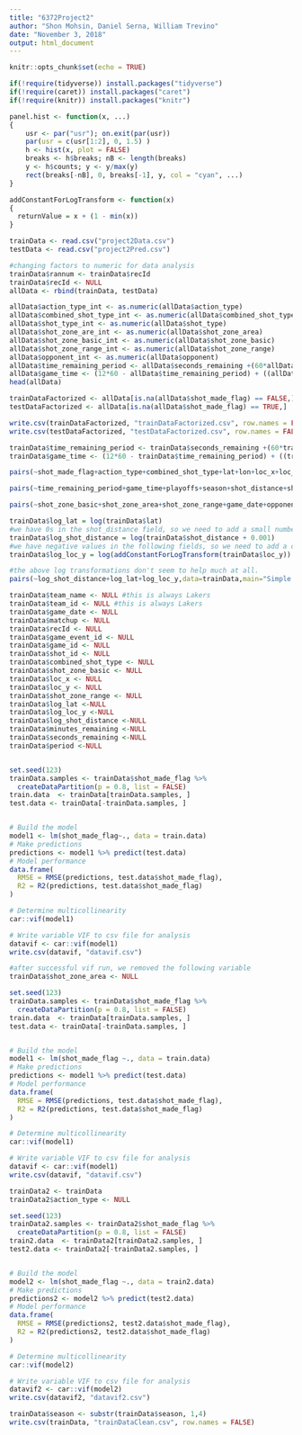 ---
title: "6372Project2"
author: "Shon Mohsin, Daniel Serna, William Trevino"
date: "November 3, 2018"
output: html_document
---

```{r setup, include=FALSE}
knitr::opts_chunk$set(echo = TRUE)
```

```{r libraryImports}
if(!require(tidyverse)) install.packages("tidyverse")
if(!require(caret)) install.packages("caret")
if(!require(knitr)) install.packages("knitr")
```

```{r addUtilityFunctions}
panel.hist <- function(x, ...)
{
    usr <- par("usr"); on.exit(par(usr))
    par(usr = c(usr[1:2], 0, 1.5) )
    h <- hist(x, plot = FALSE)
    breaks <- h$breaks; nB <- length(breaks)
    y <- h$counts; y <- y/max(y)
    rect(breaks[-nB], 0, breaks[-1], y, col = "cyan", ...)
}

addConstantForLogTransform <- function(x)
{
  returnValue = x + (1 - min(x))
}
```

```{r importData}
trainData <- read.csv("project2Data.csv")
testData <- read.csv("project2Pred.csv")
```

```{r}
#changing factors to numeric for data analysis
trainData$rannum <- trainData$recId
trainData$recId <- NULL
allData <- rbind(trainData, testData)

allData$action_type_int <- as.numeric(allData$action_type)
allData$combined_shot_type_int <- as.numeric(allData$combined_shot_type)
allData$shot_type_int <- as.numeric(allData$shot_type)
allData$shot_zone_are_int <- as.numeric(allData$shot_zone_area)
allData$shot_zone_basic_int <- as.numeric(allData$shot_zone_basic)
allData$shot_zone_range_int <- as.numeric(allData$shot_zone_range)
allData$opponent_int <- as.numeric(allData$opponent)
allData$time_remaining_period <- allData$seconds_remaining +(60*allData$minutes_remaining) 
allData$game_time <- (12*60 - allData$time_remaining_period) + ((allData$period - 1)*12*60)
head(allData)

trainDataFactorized <- allData[is.na(allData$shot_made_flag) == FALSE,]
testDataFactorized <- allData[is.na(allData$shot_made_flag) == TRUE,]

write.csv(trainDataFactorized, "trainDataFactorized.csv", row.names = FALSE)
write.csv(testDataFactorized, "testDataFactorized.csv", row.names = FALSE)

```


```{r dataTransformations}
trainData$time_remaining_period <- trainData$seconds_remaining +(60*trainData$minutes_remaining) 
trainData$game_time <- (12*60 - trainData$time_remaining_period) + ((trainData$period - 1)*12*60)
```

```{r outlierAnalysis}
pairs(~shot_made_flag+action_type+combined_shot_type+lat+lon+loc_x+loc_y,data=trainData,main="Simple Scatterplot Matrix", diag.panel=panel.hist)

pairs(~time_remaining_period+game_time+playoffs+season+shot_distance+shot_type,data=trainData,main="Simple Scatterplot Matrix", diag.panel=panel.hist)

pairs(~shot_zone_basic+shot_zone_area+shot_zone_range+game_date+opponent+attendance+arena_temp+avgnoisedb,data=trainData,main="Simple Scatterplot Matrix", diag.panel=panel.hist)

```

```{r logTransformations}
trainData$log_lat = log(trainData$lat)
#we have 0s in the shot_distance field, so we need to add a small number so we can take the log transform.
trainData$log_shot_distance = log(trainData$shot_distance + 0.001)
#we have negative values in the following fields, so we need to add a constant so we can take the log tranform.
trainData$log_loc_y = log(addConstantForLogTransform(trainData$loc_y))

#the above log transformations don't seem to help much at all.
pairs(~log_shot_distance+log_lat+log_loc_y,data=trainData,main="Simple Scatterplot Matrix", diag.panel=panel.hist)
```

```{r varianceInflationFactor}
trainData$team_name <- NULL #this is always Lakers
trainData$team_id <- NULL #this is always Lakers
trainData$game_date <- NULL
trainData$matchup <- NULL
trainData$recId <- NULL
trainData$game_event_id <- NULL
trainData$game_id <- NULL
trainData$shot_id <- NULL
trainData$combined_shot_type <- NULL
trainData$shot_zone_basic <- NULL
trainData$loc_x <- NULL
trainData$loc_y <- NULL
trainData$shot_zone_range <- NULL
trainData$log_lat <-NULL
trainData$log_loc_y <-NULL
trainData$log_shot_distance <-NULL
trainData$minutes_remaining <-NULL
trainData$seconds_remaining <-NULL
trainData$period <-NULL


set.seed(123)
trainData.samples <- trainData$shot_made_flag %>%
  createDataPartition(p = 0.8, list = FALSE)
train.data  <- trainData[trainData.samples, ]
test.data <- trainData[-trainData.samples, ]


# Build the model
model1 <- lm(shot_made_flag~., data = train.data)
# Make predictions
predictions <- model1 %>% predict(test.data)
# Model performance
data.frame(
  RMSE = RMSE(predictions, test.data$shot_made_flag),
  R2 = R2(predictions, test.data$shot_made_flag)
)

# Determine multicollinearity
car::vif(model1)

# Write variable VIF to csv file for analysis
datavif <- car::vif(model1)
write.csv(datavif, "datavif.csv")

#after successful vif run, we removed the following variable
trainData$shot_zone_area <- NULL

set.seed(123)
trainData.samples <- trainData$shot_made_flag %>%
  createDataPartition(p = 0.8, list = FALSE)
train.data  <- trainData[trainData.samples, ]
test.data <- trainData[-trainData.samples, ]


# Build the model
model1 <- lm(shot_made_flag ~., data = train.data)
# Make predictions
predictions <- model1 %>% predict(test.data)
# Model performance
data.frame(
  RMSE = RMSE(predictions, test.data$shot_made_flag),
  R2 = R2(predictions, test.data$shot_made_flag)
)

# Determine multicollinearity
car::vif(model1)

# Write variable VIF to csv file for analysis
datavif <- car::vif(model1)
write.csv(datavif, "datavif.csv")

trainData2 <- trainData
trainData2$action_type <- NULL

set.seed(123)
trainData2.samples <- trainData2$shot_made_flag %>%
  createDataPartition(p = 0.8, list = FALSE)
train2.data  <- trainData2[trainData2.samples, ]
test2.data <- trainData2[-trainData2.samples, ]


# Build the model
model2 <- lm(shot_made_flag ~., data = train2.data)
# Make predictions
predictions2 <- model2 %>% predict(test2.data)
# Model performance
data.frame(
  RMSE = RMSE(predictions2, test2.data$shot_made_flag),
  R2 = R2(predictions2, test2.data$shot_made_flag)
)

# Determine multicollinearity
car::vif(model2)

# Write variable VIF to csv file for analysis
datavif2 <- car::vif(model2)
write.csv(datavif2, "datavif2.csv")
```

```{r exportData}
trainData$season <- substr(trainData$season, 1,4)
write.csv(trainData, "trainDataClean.csv", row.names = FALSE)
```